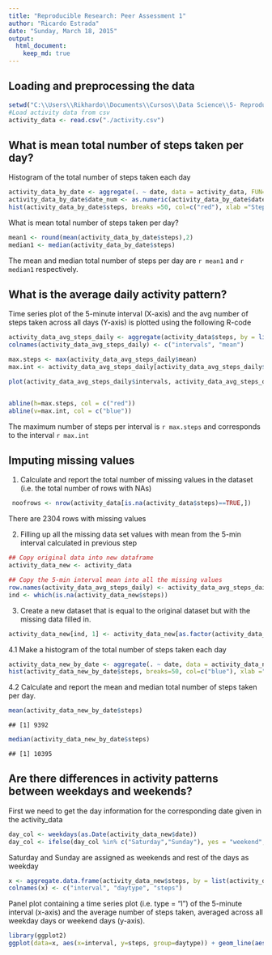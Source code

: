 ```yaml
---
title: "Reproducible Research: Peer Assessment 1"
author: "Ricardo Estrada"
date: "Sunday, March 18, 2015"
output: 
  html_document:
    keep_md: true
---
```



## Loading and preprocessing the data

```r
setwd("C:\\Users\\Rikhardo\\Documents\\Cursos\\Data Science\\5- Reproducible Research\\Assessment1")
#Load activity data from csv
activity_data <- read.csv("./activity.csv")
```

## What is mean total number of steps taken per day?

Histogram of the total number of steps taken each day

```r
activity_data_by_date <- aggregate(. ~ date, data = activity_data, FUN=sum)
activity_data_by_date$date_num <- as.numeric(activity_data_by_date$date)
hist(activity_data_by_date$steps, breaks =50, col=c("red"), xlab ="Steps", ylab = "Frequency", main="Histogram for Total number of steps taken per day")
```



What is mean total number of steps taken per day?

```r
mean1 <- round(mean(activity_data_by_date$steps),2)
median1 <- median(activity_data_by_date$steps)
```

The mean and median total number of steps per day are `r mean1` and `r median1` respectively.



## What is the average daily activity pattern?

Time series plot of the 5-minute interval (X-axis) and the avg number of steps taken across all days (Y-axis) is plotted using the following R-code 


```r
activity_data_avg_steps_daily <- aggregate(activity_data$steps, by = list(activity_data$interval), FUN=mean, na.rm = T)
colnames(activity_data_avg_steps_daily) <- c("intervals", "mean")

max.steps <- max(activity_data_avg_steps_daily$mean)
max.int <- activity_data_avg_steps_daily[activity_data_avg_steps_daily$mean==max(max.steps),1]

plot(activity_data_avg_steps_daily$intervals, activity_data_avg_steps_daily$mean, xlab = "Time interval of 5 min", ylab = "Avg number of steps 5 min interval", type = "l", main = "Avg daily activity pattern")


abline(h=max.steps, col = c("red"))
abline(v=max.int, col = c("blue"))
```


The maximum number of steps per interval is `r max.steps` and corresponds to the interval `r max.int` 

## Imputing missing values

1. Calculate and report the total number of missing values in the dataset (i.e. the total number of rows with NAs)


```r
 noofrows <- nrow(activity_data[is.na(activity_data$steps)==TRUE,])
```

There are 2304 rows with missing values

2. Filling up all the missing data set values with mean from the 5-min interval calculated in previous step


```r
## Copy original data into new dataframe
activity_data_new <- activity_data

## Copy the 5-min interval mean into all the missing values 
row.names(activity_data_avg_steps_daily) <- activity_data_avg_steps_daily$intervals
ind <- which(is.na(activity_data_new$steps))
```

3. Create a new dataset that is equal to the original dataset but with the missing data filled in.

```r
activity_data_new[ind, 1] <- activity_data_new[as.factor(activity_data_new[ind,3]),2]
```

4.1 Make a histogram of the total number of steps taken each day


```r
activity_data_new_by_date <- aggregate(. ~ date, data = activity_data_new, FUN=sum)
hist(activity_data_new_by_date$steps, breaks=50, col=c("blue"), xlab ="Steps", ylab = "Frequency", main="Histogram for Total number of steps taken per day (new data)")
```


4.2 Calculate and report the mean and median total number of steps taken per day.

```r
mean(activity_data_new_by_date$steps)
```

```
## [1] 9392
```

```r
median(activity_data_new_by_date$steps)
```

```
## [1] 10395
```

## Are there differences in activity patterns between weekdays and weekends?

First we need to get the day information for the corresponding date given in the activity_data


```r
day_col <- weekdays(as.Date(activity_data_new$date))
day_col <- ifelse(day_col %in% c("Saturday","Sunday"), yes = "weekend", "weekday")
```

Saturday and Sunday are assigned as weekends and rest of the days as weekday
 

```r
x <- aggregate.data.frame(activity_data_new$steps, by = list(activity_data_new$interval, day_col), FUN = mean, na.rm = T)
colnames(x) <- c("interval", "daytype", "steps")
```

Panel plot containing a time series plot (i.e. type = "l") of the 5-minute interval (x-axis) and the average number of steps taken, averaged across all weekday days or weekend days (y-axis).


```r
library(ggplot2)
ggplot(data=x, aes(x=interval, y=steps, group=daytype)) + geom_line(aes(color=daytype)) + facet_wrap(~ daytype, nrow=2)
```

